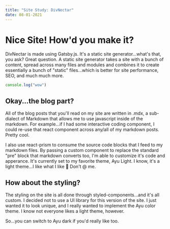 ```yaml
---
title: "Site Study: DivNectar"
date: 08-01-2021
---
```


# Nice Site! How'd you make it?

DivNectar is made using Gatsby.js. It's a static site generator...what's that, you ask? Great question. A static site generator takes a site with a bunch of content, spread across many files and modules and combines it to create essentially a bunch of "static" files...which is better for site performance, SEO, and much much more.

```js
console.log("wow")
```

## Okay...the blog part?

All of the blog posts that you'll read on my site are written in .mdx, a sub-dialect of Markdown that allows me to use javascript inside of the markdown. For example...if I had some interactive coding component, I could re-use that react component across any/all of my markdown posts. Pretty cool.

I also use react-prism to consume the source code blocks that I feed to my markdown files. By passing a custom component to replace the standard "pre" block that markdown converts too, I'm able to customize it's code and apperance. It's currently set to my favorite theme, Ayu Light. I know, it's a light theme...I like what I like 🤷 Don't @ me.

## How about the styling?

The styling on the site is all done through styled-components...and it's all custom. I decided not to use a UI library for this version of the site. I just wanted it to look unique, and I really wanted to implement the Ayu color theme. I know not everyone likes a light theme, however.

So...you can switch to Ayu dark if you'd really like too.
